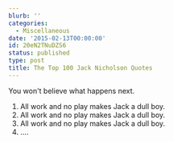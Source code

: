```yaml
---
blurb: ''
categories:
  - Miscellaneous
date: '2015-02-13T00:00:00'
id: 20eN2TNuDZS6
status: published
type: post
title: The Top 100 Jack Nicholson Quotes
---
```


You won't believe what happens next.

1. All work and no play makes Jack a dull boy. 
2. All work and no play makes Jack a dull boy. 
3. All work and no play makes Jack a dull boy. 
4. ....


